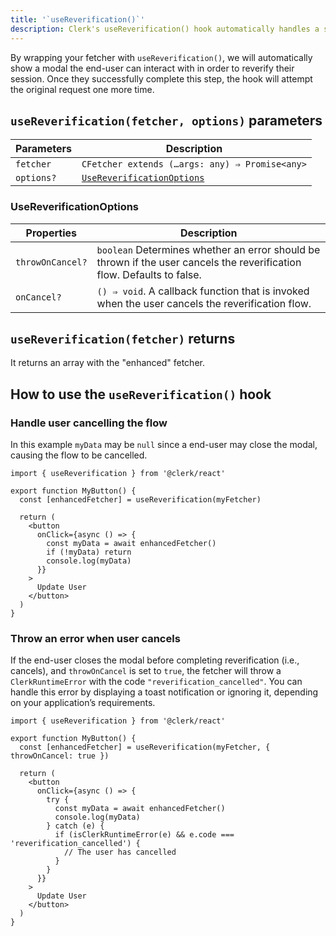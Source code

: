 ```yaml
---
title: '`useReverification()`'
description: Clerk's useReverification() hook automatically handles a session reverification flow for you.
---
```


By wrapping your fetcher with `useReverification()`, we will automatically show a modal the end-user can interact with in order to reverify their session. Once they successfully complete this step, the hook will attempt the original request one more time.

## `useReverification(fetcher, options)` parameters

| Parameters | Description |
| - | - |
| `fetcher` | `CFetcher extends (…args: any) ⇒ Promise<any>` |
| `options?` | [`UseReverificationOptions`](#use-reverification-options) |

### UseReverificationOptions

| Properties | Description |
| - | - |
| `throwOnCancel?` | `boolean` Determines whether an error should be thrown if the user cancels the reverification flow. Defaults to false. |
| `onCancel?` | `() ⇒ void`. A callback function that is invoked when the user cancels the reverification flow. |

## `useReverification(fetcher)` returns

It returns an array with the "enhanced" fetcher.

## How to use the `useReverification()` hook

### Handle user cancelling the flow

In this example `myData` may be `null` since a end-user may close the modal, causing the flow to be cancelled.

```tsx
import { useReverification } from '@clerk/react'

export function MyButton() {
  const [enhancedFetcher] = useReverification(myFetcher)

  return (
    <button
      onClick={async () => {
        const myData = await enhancedFetcher()
        if (!myData) return
        console.log(myData)
      }}
    >
      Update User
    </button>
  )
}
```

### Throw an error when user cancels

If the end-user closes the modal before completing reverification (i.e., cancels), and `throwOnCancel` is set to `true`, the fetcher will throw a `ClerkRuntimeError` with the code `"reverification_cancelled"`. You can handle this error by displaying a toast notification or ignoring it, depending on your application’s requirements.

```tsx
import { useReverification } from '@clerk/react'

export function MyButton() {
  const [enhancedFetcher] = useReverification(myFetcher, { throwOnCancel: true })

  return (
    <button
      onClick={async () => {
        try {
          const myData = await enhancedFetcher()
          console.log(myData)
        } catch (e) {
          if (isClerkRuntimeError(e) && e.code === 'reverification_cancelled') {
            // The user has cancelled
          }
        }
      }}
    >
      Update User
    </button>
  )
}
```
